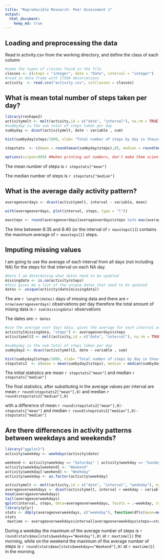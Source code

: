 ```yaml
---
title: "Reproducible Research: Peer Assessment 1"
output: 
  html_document:
    keep_md: true
---
```



## Loading and preprocessing the data

Read in activity.csv from the working directory, and define the class of each column

```r
#name the types of classes found in the file 
classes <- c(steps = "integer", date = "Date", interval = "integer")
#read in data frame with 17568 observations
activity  <- read.csv("activity.csv", colClasses = classes)
```


## What is mean total number of steps taken per day?

```r
library(reshape2)
activitymelt <- melt(activity,id = c("date", "interval"), na.rm = TRUE)
#sumbyday is the sum total of steps taken per day
sumbyday <- dcast(activitymelt, date ~ variable , sum)
```

```r
hist(sumbyday$steps/1000, xlab= "Total number of steps by day in thousands", main = NULL, breaks = 15)
```

```r

stepstats  <- c(mean = round(mean(sumbyday$steps),0), median = round(median(sumbyday$steps),0))

options(scipen=999) ##when printing out numbers, don't make them scientific notation
```
The mean number of steps is `r stepstats["mean"]`

The median number of steps is `r stepstats["median"]`


## What is the average daily activity pattern?
```r
averageoverdays <- dcast(activitymelt, interval ~ variable, mean)

with(averageoverdays, plot(interval, steps, type = "l"))

maxsteps <- round(averageoverdays[averageoverdays$steps %in% max(averageoverdays$steps),],0)
```
The time between 8:35 and 8:40 (or the interval of `r maxsteps[1]`) contains the maximum average of `r maxsteps[2]` steps.

## Imputing missing values
I am going to use the average of each interval from all days (not including NA) for the steps
for that interval on each NA day.
```r
#here I am determining what dates need to be updated
missingdata <- is.na(activity$steps)
#this gives me a list of the unique dates that need to be updated
dates <- unique(activity$date[missingdata])
```

The are `r length(dates)` days of missing data and there are `r nrow(averageoverdays)` observations per day
therefore the total amount of mising data is `r sum(missingdata)` observations 

The dates are: `r dates`

```r
#use the average over days data, gives the average for each interval over all the days, excluding NA data
activity[missingdata, "steps"] <- averageoverdays$steps
activitymelt2 <- melt(activity,id = c("date", "interval"), na.rm = TRUE)

#sumbyday is the sum total of steps taken per day
sumbyday2 <- dcast(activitymelt2, date ~ variable , sum)

hist(sumbyday2$steps/1000, xlab= "Total number of steps by day in thousands", main = NULL, breaks = 15)
stepstats2  <- c(mean = mean(sumbyday2$steps), median = median(sumbyday2$steps))
```
The initial statistics are mean `r stepstats["mean"]` and median `r stepstats["median"]`

The final statistics, after substituting in the average values per interval are mean `r round(stepstats2["mean"],0)` and median `r round(stepstats2["median"],0)`

with a difference of mean `r round(stepstats2["mean"],0)-stepstats["mean"]` and median `r round(stepstats2["median"],0)-stepstats["median"]`


## Are there differences in activity patterns between weekdays and weekends?
```r
library("ggplot2")
activity$weekday <- weekdays(activity$date)

weekend <- activity$weekday == "Saturday" | activity$weekday == "Sunday"
activity$weekday[weekend] <- "Weekend"
activity$weekday[!weekend] <- "Weekday"
activity$weekday <- as.factor(activity$weekday)

activitymelt <- melt(activity,id = c("date", "interval", "weekday"), na.rm = TRUE)
averageoverweekdays <- dcast(activitymelt, interval + weekday ~ variable, mean)
head(averageoverweekdays)
tail(averageoverweekdays)
qplot(interval, steps, data=averageoverweekdays, facets = .~weekday, rm.na = TRUE, geom = "line")
library(plyr)
stats <- ddply(averageoverweekdays, c("weekday"), function(df)c(mean=mean(df$steps),median=median(df$steps),sd=sd(df$steps),max=max(df$steps)))
stats
 maxtime <- averageoverweekdays$interval[averageoverweekdays$steps==stats$max]
```
During a weekday the maximum of the average number of steps is `r round(stats$max[stats$weekday=="Weekday"],0)` at `r maxtime[1]` the morning, while on the weekend the maximum of the average number of steps is `r round(stats$max[stats$weekday=="Weekend"],0)` at `r maxtime[2]` in the morning.

